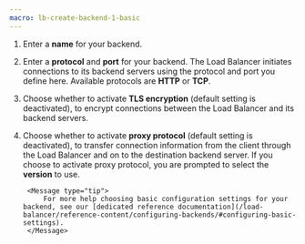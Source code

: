 ```yaml
---
macro: lb-create-backend-1-basic
---
```


1. Enter a **name** for your backend.

2. Enter a **protocol** and **port** for your backend. The Load Balancer initiates connections to its backend servers using the protocol and port you define here. Available protocols are **HTTP** or **TCP**. 

3. Choose whether to activate **TLS encryption** (default setting is deactivated), to encrypt connections between the Load Balancer and its backend servers.

4. Choose whether to activate **proxy protocol** (default setting is deactivated), to transfer connection information from the client through the Load Balancer and on to the destination backend server. If you choose to activate proxy protocol, you are prompted to select the **version** to use.

        <Message type="tip">
            For more help choosing basic configuration settings for your backend, see our [dedicated reference documentation](/load-balancer/reference-content/configuring-backends/#configuring-basic-settings).
        </Message>